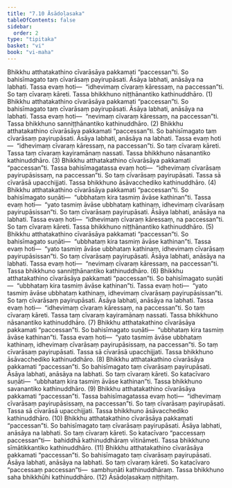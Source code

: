 ```yaml
---
title: "7.10 Āsādoḷasaka"
tableOfContents: false
sidebar:
  order: 2
type: "tipitaka"
basket: "vi"
book: "vi-maha"
---
```



<DynamicBreadcrumb />

<Division number="319" book="vi-maha" bookNo="3" page="364">

<Paragraph number="1482" book="vi-maha">
Bhikkhu atthatakathino cīvarāsāya pakkamati “paccessan”ti. So bahisīmagato taṃ cīvarāsaṃ payirupāsati. Āsāya labhati, anāsāya na labhati. Tassa evaṃ hoti—  “idhevimaṃ cīvaraṃ kāressaṃ, na paccessan”ti. So taṃ cīvaraṃ kāreti. Tassa bhikkhuno niṭṭhānantiko kathinuddhāro. (1)
</Paragraph>

<Paragraph number="1483" book="vi-maha">
Bhikkhu atthatakathino cīvarāsāya pakkamati “paccessan”ti. So bahisīmagato taṃ cīvarāsaṃ payirupāsati. Āsāya labhati, anāsāya na labhati. Tassa evaṃ hoti—  “nevimaṃ cīvaraṃ kāressaṃ, na paccessan”ti. Tassa bhikkhuno sanniṭṭhānantiko kathinuddhāro. (2)
</Paragraph>

<Paragraph number="1484" book="vi-maha">
Bhikkhu atthatakathino cīvarāsāya pakkamati “paccessan”ti. So bahisīmagato taṃ cīvarāsaṃ payirupāsati. Āsāya labhati, anāsāya na labhati. Tassa evaṃ hoti—  “idhevimaṃ cīvaraṃ kāressaṃ, na paccessan”ti. So taṃ cīvaraṃ kāreti. Tassa taṃ cīvaraṃ kayiramānaṃ nassati. Tassa bhikkhuno nāsanantiko kathinuddhāro. (3)
</Paragraph>

<Paragraph number="1485" book="vi-maha">
Bhikkhu atthatakathino cīvarāsāya pakkamati “paccessan”ti. Tassa bahisīmagatassa evaṃ hoti—  “idhevimaṃ cīvarāsaṃ payirupāsissaṃ, na paccessan”ti. So taṃ cīvarāsaṃ payirupāsati. Tassa sā cīvarāsā upacchijjati. Tassa bhikkhuno āsāvacchediko kathinuddhāro. (4)
</Paragraph>

<Paragraph number="1486" book="vi-maha">
Bhikkhu atthatakathino cīvarāsāya pakkamati “paccessan”ti. So bahisīmagato suṇāti—  “ubbhataṃ kira tasmiṃ āvāse kathinan”ti. Tassa evaṃ hoti—  “yato tasmiṃ āvāse ubbhataṃ kathinaṃ, idhevimaṃ cīvarāsaṃ payirupāsissan”ti. So taṃ cīvarāsaṃ payirupāsati. Āsāya labhati, anāsāya na labhati. Tassa evaṃ hoti—  “idhevimaṃ cīvaraṃ kāressaṃ, na paccessan”ti. So taṃ cīvaraṃ kāreti. Tassa bhikkhuno niṭṭhānantiko kathinuddhāro. (5)
</Paragraph>

<Paragraph number="1487" book="vi-maha">
Bhikkhu atthatakathino cīvarāsāya pakkamati “paccessan”ti. So bahisīmagato suṇāti—  “ubbhataṃ kira tasmiṃ āvāse kathinan”ti. Tassa evaṃ hoti—  “yato tasmiṃ āvāse ubbhataṃ kathinaṃ, idhevimaṃ cīvarāsaṃ payirupāsissan”ti. So taṃ cīvarāsaṃ payirupāsati. Āsāya labhati, anāsāya na labhati. Tassa evaṃ hoti—  “nevimaṃ cīvaraṃ kāressaṃ, na paccessan”ti. Tassa bhikkhuno sanniṭṭhānantiko kathinuddhāro. (6)
</Paragraph>

<Paragraph number="1488" book="vi-maha">
Bhikkhu atthatakathino cīvarāsāya pakkamati “paccessan”ti. So bahisīmagato suṇāti—  “ubbhataṃ kira tasmiṃ āvāse kathinan”ti. Tassa evaṃ hoti—  “yato tasmiṃ āvāse ubbhataṃ kathinaṃ, idhevimaṃ cīvarāsaṃ payirupāsissan”ti. So taṃ cīvarāsaṃ payirupāsati. Āsāya labhati, anāsāya na labhati. Tassa evaṃ hoti—  “idhevimaṃ cīvaraṃ kāressaṃ, na paccessan”ti. So taṃ cīvaraṃ kāreti. Tassa taṃ cīvaraṃ kayiramānaṃ nassati. Tassa bhikkhuno nāsanantiko kathinuddhāro. (7)
</Paragraph>

<Paragraph number="1489" book="vi-maha">
Bhikkhu atthatakathino cīvarāsāya pakkamati “paccessan”ti. So bahisīmagato suṇāti—  “ubbhataṃ kira tasmiṃ āvāse kathinan”ti. Tassa evaṃ hoti—  “yato tasmiṃ āvāse ubbhataṃ kathinaṃ, idhevimaṃ cīvarāsaṃ payirupāsissaṃ, na paccessan”ti. So taṃ cīvarāsaṃ payirupāsati. Tassa sā cīvarāsā upacchijjati. Tassa bhikkhuno āsāvacchediko kathinuddhāro. (8)
</Paragraph>

<Paragraph number="1490" book="vi-maha">
Bhikkhu atthatakathino cīvarāsāya pakkamati “paccessan”ti. So bahisīmagato taṃ cīvarāsaṃ payirupāsati. Āsāya labhati, anāsāya na labhati. So taṃ cīvaraṃ kāreti. So katacīvaro suṇāti—  “ubbhataṃ kira tasmiṃ āvāse kathinan”ti. Tassa bhikkhuno savanantiko kathinuddhāro. (9)
</Paragraph>

<Paragraph number="1491" book="vi-maha">
Bhikkhu atthatakathino cīvarāsāya pakkamati “paccessan”ti. Tassa bahisīmagatassa evaṃ hoti—  “idhevimaṃ cīvarāsaṃ payirupāsissaṃ, na paccessan”ti. So taṃ cīvarāsaṃ payirupāsati. Tassa sā cīvarāsā upacchijjati. Tassa bhikkhuno āsāvacchediko kathinuddhāro. (10)
</Paragraph>

<Paragraph number="1492" book="vi-maha">
Bhikkhu atthatakathino cīvarāsāya pakkamati “paccessan”ti. So bahisīmagato taṃ cīvarāsaṃ payirupāsati. Āsāya labhati, anāsāya na labhati. So taṃ cīvaraṃ kāreti. So katacīvaro “paccessaṃ paccessan”ti—  bahiddhā kathinuddhāraṃ vītināmeti. Tassa bhikkhuno sīmātikkantiko kathinuddhāro. (11)
</Paragraph>

<Paragraph number="1493" book="vi-maha">
Bhikkhu atthatakathino cīvarāsāya pakkamati “paccessan”ti. So bahisīmagato taṃ cīvarāsaṃ payirupāsati. Āsāya labhati, anāsāya na labhati. So taṃ cīvaraṃ kāreti. So katacīvaro “paccessaṃ paccessan”ti—  sambhuṇāti kathinuddhāraṃ. Tassa bhikkhuno saha bhikkhūhi kathinuddhāro. (12)

</Paragraph>
</Division>

<Paragraph number="1494" type="center" book="vi-maha">
Āsādoḷasakaṃ niṭṭhitaṃ.
</Paragraph>